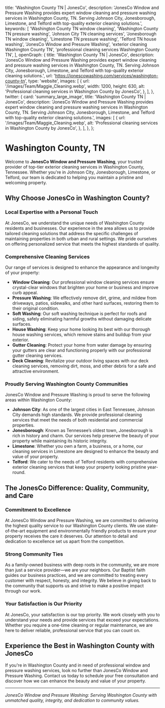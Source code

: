 
  title: 'Washington County TN | JonesCo',
  description:
    'JonesCo Window and Pressure Washing provides expert window cleaning and pressure washing services in Washington County, TN. Serving Johnson City, Jonesborough, Limestone, and Telford with top-quality exterior cleaning solutions.',
  keywords: [
    'Washington County TN window cleaning',
    'Washington County TN pressure washing',
    'Johnson City TN cleaning services',
    'Jonesborough TN window cleaning',
    'Limestone TN pressure washing',
    'Telford TN house washing',
    'JonesCo Window and Pressure Washing',
    'exterior cleaning Washington County TN',
    'professional cleaning services Washington County TN',
  ],
  openGraph: {
    title: 'Washington County TN | JonesCo',
    description:
      'JonesCo Window and Pressure Washing provides expert window cleaning and pressure washing services in Washington County, TN. Serving Johnson City, Jonesborough, Limestone, and Telford with top-quality exterior cleaning solutions.',
    url: 'https://jonescowashing.com/services/washington-county-tn',
    type: 'website',
    images: [
      {
        url: '/images/Team/Maggie_Cleaning.webp',
        width: 1200,
        height: 630,
        alt: 'Professional cleaning services in Washington County by JonesCo',
      },
    ],
  },
  twitter: {
    card: 'summary_large_image',
    title: 'Washington County TN | JonesCo',
    description:
      'JonesCo Window and Pressure Washing provides expert window cleaning and pressure washing services in Washington County, TN. Serving Johnson City, Jonesborough, Limestone, and Telford with top-quality exterior cleaning solutions.',
    images: [
      {
        url: '/images/Team/Maggie_Cleaning.webp',
        alt: 'Professional cleaning services in Washington County by JonesCo',
      },
    ],
  },
};

# Washington County, TN

Welcome to **JonesCo Window and Pressure Washing**, your trusted provider of top-tier exterior cleaning services in Washington County, Tennessee. Whether you're in Johnson City, Jonesborough, Limestone, or Telford, our team is dedicated to helping you maintain a pristine and welcoming property.

## Why Choose JonesCo in Washington County?

### Local Expertise with a Personal Touch

At JonesCo, we understand the unique needs of Washington County residents and businesses. Our experience in the area allows us to provide tailored cleaning solutions that address the specific challenges of maintaining properties in both urban and rural settings. We pride ourselves on offering personalized service that meets the highest standards of quality.

### Comprehensive Cleaning Services

Our range of services is designed to enhance the appearance and longevity of your property:

- **Window Cleaning**: Our professional window cleaning services ensure crystal-clear windows that brighten your home or business and improve curb appeal.
- **Pressure Washing**: We effectively remove dirt, grime, and mildew from driveways, patios, sidewalks, and other hard surfaces, restoring them to their original condition.
- **Soft Washing**: Our soft washing technique is perfect for roofs and siding, safely eliminating harmful growths without damaging delicate surfaces.
- **House Washing**: Keep your home looking its best with our thorough house washing services, which remove stains and buildup from your exterior.
- **Gutter Cleaning**: Protect your home from water damage by ensuring your gutters are clear and functioning properly with our professional gutter cleaning services.
- **Deck Cleaning**: Revitalize your outdoor living spaces with our deck cleaning services, removing dirt, moss, and other debris for a safe and attractive environment.

### Proudly Serving Washington County Communities

JonesCo Window and Pressure Washing is proud to serve the following areas within Washington County:

- **Johnson City**: As one of the largest cities in East Tennessee, Johnson City demands high standards. We provide professional cleaning services that meet the needs of both residential and commercial properties.
- **Jonesborough**: Known as Tennessee’s oldest town, Jonesborough is rich in history and charm. Our services help preserve the beauty of your property while maintaining its historic integrity.
- **Limestone**: Whether you own a farm, a business, or a home, our cleaning services in Limestone are designed to enhance the beauty and value of your property.
- **Telford**: We cater to the needs of Telford residents with comprehensive exterior cleaning services that keep your property looking pristine year-round.

## The JonesCo Difference: Quality, Community, and Care

### Commitment to Excellence

At JonesCo Window and Pressure Washing, we are committed to delivering the highest quality service to our Washington County clients. We use state-of-the-art equipment and environmentally friendly products to ensure your property receives the care it deserves. Our attention to detail and dedication to excellence set us apart from the competition.

### Strong Community Ties

As a family-owned business with deep roots in the community, we are more than just a service provider—we are your neighbors. Our Baptist faith guides our business practices, and we are committed to treating every customer with respect, honesty, and integrity. We believe in giving back to the community that supports us and strive to make a positive impact through our work.

### Your Satisfaction is Our Priority

At JonesCo, your satisfaction is our top priority. We work closely with you to understand your needs and provide services that exceed your expectations. Whether you require a one-time cleaning or regular maintenance, we are here to deliver reliable, professional service that you can count on.

## Experience the Best in Washington County with JonesCo

If you're in Washington County and in need of professional window and pressure washing services, look no further than JonesCo Window and Pressure Washing. Contact us today to schedule your free consultation and discover how we can enhance the beauty and value of your property.

---

*JonesCo Window and Pressure Washing: Serving Washington County with unmatched quality, integrity, and dedication to community values.*
